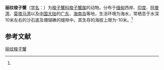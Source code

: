 {{Speciesbox
| name = 丽纹梭子蟹
| status = 
| status_system = 
| image = 
| genus = Portunus
| species = pulchricristatus
| authority = (Gorden, 1931)<ref name='id11647'>{{cite web| url =http://www.bioinfo.cn/db05/BjdwSpecies.php?action=view&id=11647| title =丽纹梭子蟹| work =《中国动物物种编目数据库》| publisher =中国科学院微生物研究所| author =中国科学院动物研究所| accessdate =2009-04-28| deadurl =yes| archiveurl =https://web.archive.org/web/20160305075134/http://www.bioinfo.cn/db05/BjdwSpecies.php?action=view&id=11647| archivedate =2016-03-05}}</ref>
}}

'''丽纹梭子蟹'''（[[学名|学名]]：{{lang|la|''Portunus pulchricristatus''}}）为[[梭子蟹科|梭子蟹科]][[梭子蟹属|梭子蟹属]]的动物。分布于[[缅甸|缅甸]]西岸、[[印度|印度]]、[[阿曼湾|阿曼湾]]、[[莫塔马湾|莫塔马湾]]以及[[中国大陆|中国大陆]]的[[广东|广东]]、[[海南岛|海南岛]]等地，生活环境为海水，常栖息于水深10米左右的沙石底及珊瑚礁的缝隙中。其生存的海拔上限为-10米。<ref name='id11647'/>

== 参考文献 ==
{{reflist}}

{{Wikispecies|Portunus pulchricristatus}}
{{Taxonbar|from=Q10877615}}

[[Category:梭子蟹属|丽纹梭子蟹]]


{{螃蟹小作品}}